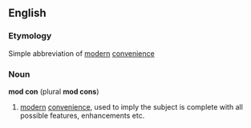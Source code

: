 ==English==
===Etymology===
Simple abbreviation of [[modern]] [[convenience]]
===Noun===
'''mod con''' (plural '''mod cons''')
#[[modern]] [[convenience]], used to imply the subject is complete with all possible features, enhancements etc.